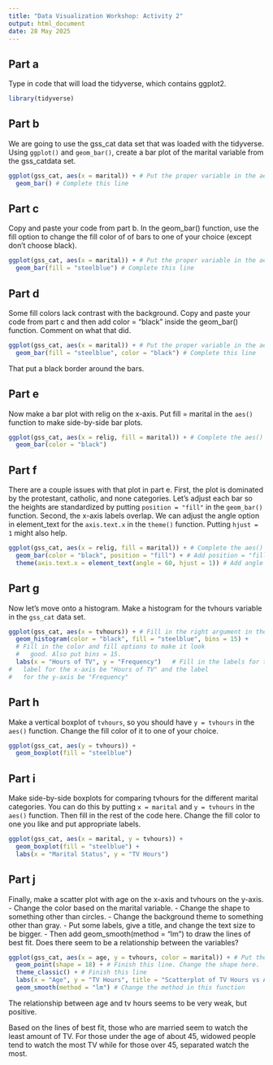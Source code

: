 ```yaml
---
title: "Data Visualization Workshop: Activity 2"
output: html_document
date: 28 May 2025
---
```


## Part a
Type in code that will load the tidyverse, which contains ggplot2.
```r
library(tidyverse)
```

## Part b
We are going to use the gss_cat data set that was loaded with the tidyverse. Using `ggplot()` and `geom_bar()`, create a bar plot of the marital variable from the gss_catdata set.
```r
ggplot(gss_cat, aes(x = marital)) + # Put the proper variable in the aes() function
  geom_bar() # Complete this line
```

## Part c
Copy and paste your code from part b. In the geom_bar() function, use the fill option to change the fill color of of bars to one of your choice (except don't choose black).
```r
ggplot(gss_cat, aes(x = marital)) + # Put the proper variable in the aes() function
  geom_bar(fill = "steelblue") # Complete this line
```

## Part d
Some fill colors lack contrast with the background. Copy and paste your code from part c and then add color = "black" inside the geom_bar() function. Comment on what that did.
```r
ggplot(gss_cat, aes(x = marital)) + # Put the proper variable in the aes() function
  geom_bar(fill = "steelblue", color = "black") # Complete this line
```
That put a black border around the bars.

## Part e
Now make a bar plot with relig on the x-axis. Put fill = marital in the `aes()` function to make side-by-side bar plots.
```r
ggplot(gss_cat, aes(x = relig, fill = marital)) + # Complete the aes() function
  geom_bar(color = "black")
```

## Part f
There are a couple issues with that plot in part e. First, the plot is dominated by the protestant, catholic, and none categories. Let's adjust each bar so the heights are standardized by putting `position = "fill"` in the `geom_bar()` function. Second, the x-axis labels overlap. We can adjust the angle option in element_text for the `axis.text.x` in the `theme()` function. Putting `hjust = 1` might also help.
```r
ggplot(gss_cat, aes(x = relig, fill = marital)) + # Complete the aes() function
  geom_bar(color = "black", position = "fill") + # Add position = "fill" here
  theme(axis.text.x = element_text(angle = 60, hjust = 1)) # Add angle in here to swivel the category labels
```

## Part g
Now let's move onto a histogram. Make a histogram for the tvhours variable in the `gss_cat` data set.
```r
ggplot(gss_cat, aes(x = tvhours)) + # Fill in the right argument in the aes() function
  geom_histogram(color = "black", fill = "steelblue", bins = 15) +     
  # Fill in the color and fill options to make it look 
  #   good. Also put bins = 15.
  labs(x = "Hours of TV", y = "Frequency")   # Fill in the labels for the x and y axes. Make the
#   label for the x-axis be "Hours of TV" and the label
#   for the y-axis be "Frequency"
```

## Part h
Make a vertical boxplot of `tvhours`, so you should have `y = tvhours` in the `aes()` function. Change the fill color of it to one of your choice.
```r
ggplot(gss_cat, aes(y = tvhours)) +
  geom_boxplot(fill = "steelblue")
```

## Part i
Make side-by-side boxplots for comparing tvhours for the different marital categories. You can do this by putting `x = marital` and `y = tvhours` in the `aes()` function. Then fill in the rest of the code here. Change the fill color to one you like and put appropriate labels.
```r
ggplot(gss_cat, aes(x = marital, y = tvhours)) + 
  geom_boxplot(fill = "steelblue") +     
  labs(x = "Marital Status", y = "TV Hours")
```

## Part j
Finally, make a scatter plot with age on the x-axis and tvhours on the y-axis. 
- Change the color based on the marital variable. 
- Change the shape to something other than circles. 
- Change the background theme to something other than gray.
- Put some labels, give a title, and change the text size to be bigger. 
- Then add geom_smooth(method = "lm") to draw the lines of best fit. 
Does there seem to be a relationship between the variables?
```r
ggplot(gss_cat, aes(x = age, y = tvhours, color = marital)) + # Put the aes() function in ggplot
  geom_point(shape = 18) + # Finish this line. Change the shape here. 
  theme_classic() + # Finish this line  
  labs(x = "Age", y = "TV Hours", title = "Scatterplot of TV Hours vs Age") + # Add axis labels and a title
  geom_smooth(method = "lm") # Change the method in this function
```
The relationship between age and tv hours seems to be very weak, but positive. 

Based on the lines of best fit, those who are married seem to watch the least amount of TV. For those under the age of about 45, widowed people tend to watch the most TV while for those over 45, separated watch the most. 
